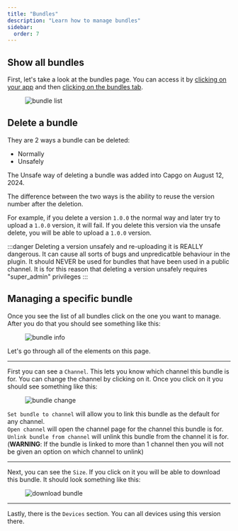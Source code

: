 ```yaml
---
title: "Bundles"
description: "Learn how to manage bundles"
sidebar:
  order: 7
---
```


## Show all bundles

First, let's take a look at the bundles page. You can access it by [clicking on your app](/docs/webapp/main-page) and then [clicking on the bundles tab](/docs/webapp/main-app-page).

<figure><img style="margin-left: auto; margin-right: auto" src="/bundles.webp" alt="bundle list" /><figcaption></figcaption></figure>

## Delete a bundle

They are 2 ways a bundle can be deleted:

 - Normally
 - Unsafely

The Unsafe way of deleting a bundle was added into Capgo on August 12, 2024.

The difference between the two ways is the ability to reuse the version number after the deletion.

For example, if you delete a version `1.0.0` the normal way and later try to upload a `1.0.0` version, it will fail.
If you delete this version via the unsafe delete, you will be able to upload a `1.0.0` version.

:::danger
Deleting a version unsafely and re-uploading it is REALLY dangerous.
It can cause all sorts of bugs and unpredicatble behaviour in the plugin.
It should NEVER be used for bundles that have been used in a public channel.
It is for this reason that deleting a version unsafely requires "super_admin" privileges
:::

## Managing a specific bundle

Once you see the list of all bundles click on the one you want to manage. After you do that you should see something like this:

<figure><img style="margin-left: auto; margin-right: auto" src="/bundle-info.webp" alt="bundle info" /><figcaption></figcaption></figure>

Let's go through all of the elements on this page.

---

First you can see a `Channel`. This lets you know which channel this bundle is for. You can change the channel by clicking on it.
Once you click on it you should see something like this:

<figure><img style="margin-left: auto; margin-right: auto" src="/bundle-change.webp" alt="bundle change" /><figcaption></figcaption></figure>

`Set bundle to channel` will allow you to link this bundle as the default for any channel.\
`Open channel` will open the channel page for the channel this bundle is for.\
`Unlink bundle from channel` will unlink this bundle from the channel it is for. 
(**WARNING**: If the bundle is linked to more than 1 channel then you will not be given an option on which channel to unlink)

---

Next, you can see the `Size`. If you click on it you will be able to download this bundle.
It should look something like this:
<figure><img style="margin-left: auto; margin-right: auto" src="/download-bundle.webp" alt="download bundle" /><figcaption></figcaption></figure>

---

Lastly, there is the `Devices` section. You can all devices using this version there.
